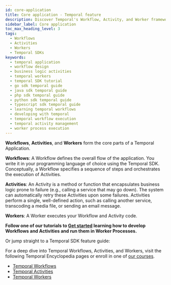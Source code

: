 ```yaml
---
id: core-application
title: Core application - Temporal feature
description: Discover Temporal's Workflow, Activity, and Worker framework; orchestrate steps, encapsulate business logic, and execute code efficiently using the Temporal SDK in your favorite language.
sidebar_label: Core application
toc_max_heading_level: 3
tags:
  - Workflows
  - Activities
  - Workers
  - Temporal SDKs
keywords:
  - temporal application
  - workflow design
  - business logic activities
  - temporal workers
  - temporal SDK tutorial
  - go sdk temporal guide
  - java sdk temporal guide
  - php sdk temporal guide
  - python sdk temporal guide
  - typescript sdk temporal guide
  - learning temporal workflows
  - developing with temporal
  - temporal workflow execution
  - temporal activity management
  - worker process execution
---
```



**Workflows**, **Activities**, and **Workers** form the core parts of a Temporal Application.

**Workflows**: A Workflow defines the overall flow of the application.
You write it in your programming language of choice using the Temporal SDK.
Conceptually, a Workflow specifies a sequence of steps and orchestrates the execution of Activities.

**Activities**: An Activity is a method or function that encapsulates business logic prone to failure (e.g., calling a service that may go down).
The system can automatically retry these Activities upon some failures.
Activities perform a single, well-defined action, such as calling another service, transcoding a media file, or sending an email message.

**Workers**: A Worker executes your Workflow and Activity code.

**Follow one of our tutorials to [Get started](https://learn.temporal.io/getting_started/) learning how to develop Workflows and Activities and run them in Worker Processes.**

Or jump straight to a Temporal SDK feature guide:

<RelatedReadContainer>
  <RelatedReadItem path="/develop/go/core-application" text="Go SDK Core application feature guide" archetype="feature-guide" />
  <RelatedReadItem path="/develop/java/core-application" text="Java SDK Core application feature guide" archetype="feature-guide" />
  <RelatedReadItem path="/develop/php/core-application" text="PHP SDK Core application feature guide" archetype="feature-guide" />
  <RelatedReadItem path="/develop/python/core-application" text="Python SDK Core application feature guide" archetype="feature-guide" />
  <RelatedReadItem path="/develop/typescript/core-application#connect-to-a-dev-cluster" text="TypeScript SDK Core application feature guide" archetype="feature-guide" />
  <RelatedReadItem path="/develop/dotnet/core-application" text=".NET SDK Core application feature guide" archetype="feature-guide" />
</RelatedReadContainer>

For a deep dive into Temporal Workflows, Activities, and Workers, visit the following Temporal Encyclopedia pages or enroll in one of [our courses](https://learn.temporal.io/courses/).

- [Temporal Workflows](/workflows)
- [Temporal Activities](/activities)
- [Temporal Workers](/workers)
